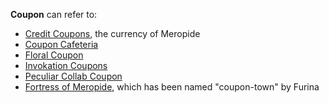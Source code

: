 {{Disambiguation}}
'''Coupon''' can refer to:
* [[Credit Coupons (Disambiguation)|Credit Coupons]], the currency of Meropide
* [[Coupon Cafeteria]]
* [[Floral Coupon]]
* [[Invokation Coupons]]
* [[Peculiar Collab Coupon]]
* [[Fortress of Meropide]], which has been named "coupon-town" by Furina